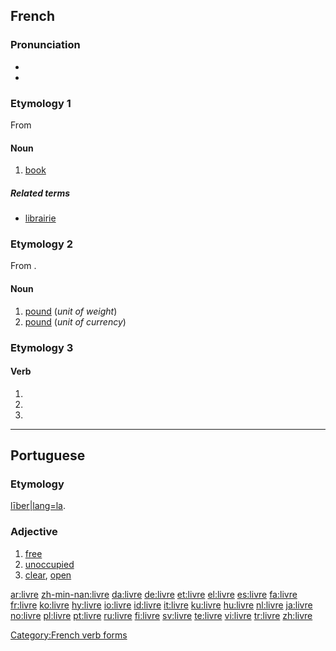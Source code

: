{{wikipedia|dab=livre}}
==French==

===Pronunciation===
*{{IPA|lang=fr|/livʁ/}}
*{{SAMPA|lang=fr|/livR/}}

===Etymology 1===
From {{L.|fr}} {{term|liber|lang=la}}

====Noun====
{{fr-noun|m}}

# [[book]]

=====Related terms=====
*[[librairie]] {{f}}

===Etymology 2===
From {{L.|fr}} {{term|libra|lang=la}}.

====Noun====
{{fr-noun|f}}

# [[pound]] (''unit of weight'')
# [[pound]] (''unit of currency'')

===Etymology 3===
{{inflected form of|livrer}}

====Verb====
{{fr-verb-form}}

# {{form of|First- and third-person singular indicative present form|livrer|lang=French}}
# {{form of|First- and third-person singular subjunctive present form|livrer|lang=French}}
# {{form of|Ordinary second-person singular imperative present form|livrer|lang=French}}[[Category:French verb forms]]

----

==Portuguese==

===Etymology===
{{L.|pt}} [[liber|līber|lang=la]].

===Adjective===
{{infl|pt|adjective}}

# [[free]]
# [[unoccupied]]
# [[clear]], [[open]]

[[ar:livre]]
[[zh-min-nan:livre]]
[[da:livre]]
[[de:livre]]
[[et:livre]]
[[el:livre]]
[[es:livre]]
[[fa:livre]]
[[fr:livre]]
[[ko:livre]]
[[hy:livre]]
[[io:livre]]
[[id:livre]]
[[it:livre]]
[[ku:livre]]
[[hu:livre]]
[[nl:livre]]
[[ja:livre]]
[[no:livre]]
[[pl:livre]]
[[pt:livre]]
[[ru:livre]]
[[fi:livre]]
[[sv:livre]]
[[te:livre]]
[[vi:livre]]
[[tr:livre]]
[[zh:livre]]